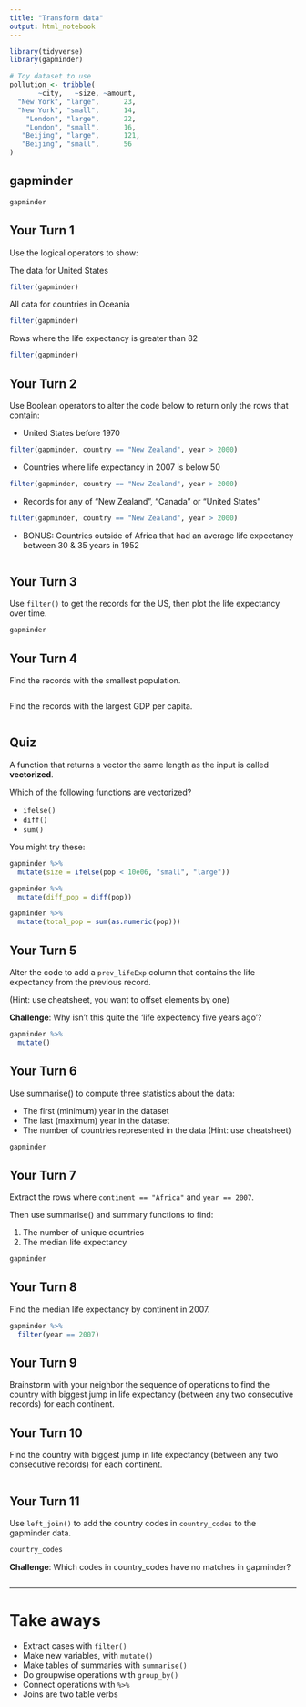 ```yaml
---
title: "Transform data"
output: html_notebook
---
```


<!-- 
This file Creative Commons Attribution 4.0 International License. 
See details at https://github.com/hadley/data-science-in-tidyverse 
-->

```r
library(tidyverse)
library(gapminder)

# Toy dataset to use
pollution <- tribble(
       ~city,   ~size, ~amount, 
  "New York", "large",      23,
  "New York", "small",      14,
    "London", "large",      22,
    "London", "small",      16,
   "Beijing", "large",      121,
   "Beijing", "small",      56
)
```

## gapminder

```r
gapminder
```

## Your Turn 1

Use the logical operators to show:

The data for United States
```r
filter(gapminder)
```

All data for countries in Oceania
```r
filter(gapminder)
```

Rows where the life expectancy is greater than 82
```r
filter(gapminder)
```

## Your Turn 2

Use Boolean operators to alter the code below to return only the rows that contain:

* United States before 1970

```r
filter(gapminder, country == "New Zealand", year > 2000)
```

*  Countries where life expectancy in 2007 is below 50

```r
filter(gapminder, country == "New Zealand", year > 2000)
```

* Records for any of "New Zealand", "Canada" or "United States"

```r
filter(gapminder, country == "New Zealand", year > 2000)
```

* BONUS: Countries outside of Africa that had an average life expectancy between 30 & 35 years in 1952

```r

```


## Your Turn 3

Use `filter()` to get the records for the US, then plot the life expectancy over time.

```r
gapminder
```

## Your Turn 4

Find the records with the smallest population.
```r

```

Find the records with the largest GDP per capita.
```r

```

## Quiz 

A function that returns a vector the same length as the input is called **vectorized**.

Which of the following functions are vectorized?

  * `ifelse()`
  * `diff()`
  * `sum()`

You might try these:
```r
gapminder %>% 
  mutate(size = ifelse(pop < 10e06, "small", "large"))
```

```r
gapminder %>% 
  mutate(diff_pop = diff(pop))
```

```r
gapminder %>% 
  mutate(total_pop = sum(as.numeric(pop)))
```

## Your Turn 5

Alter the code to add a `prev_lifeExp` column that contains the life expectancy from the previous record.

(Hint: use cheatsheet, you want to offset elements by one)

**Challenge**: Why isn't this quite the 'life expectency five years ago'?

```r
gapminder %>%
  mutate()
```

## Your Turn 6

Use summarise() to compute three statistics about the data:

* The first (minimum) year in the dataset
* The last (maximum) year in the dataset
* The number of countries represented in the data (Hint: use cheatsheet)

```r
gapminder 
```

## Your Turn 7

Extract the rows where `continent == "Africa"` and `year == 2007`. 

Then use summarise() and summary functions to find:

1. The number of unique countries
2. The median life expectancy

```r
gapminder 
```

## Your Turn 8

Find the median life expectancy by continent in 2007.

```r
gapminder %>%
  filter(year == 2007)
```

## Your Turn 9

Brainstorm with your neighbor the sequence of operations to find the country with biggest jump in life expectancy (between any two consecutive records) for each continent.

## Your Turn 10

Find the country with biggest jump in life expectancy (between any two consecutive records) for each continent.

```r


```

## Your Turn 11

Use `left_join()` to add the country codes in `country_codes` to the gapminder data.

```r
country_codes
```

**Challenge**: Which codes in country_codes have no matches in gapminder?

```r

```


***

# Take aways

* Extract cases with `filter()`  
* Make new variables, with `mutate()`  
* Make tables of summaries with `summarise()`  
* Do groupwise operations with `group_by()`
* Connect operations with `%>%`  
* Joins are two table verbs
